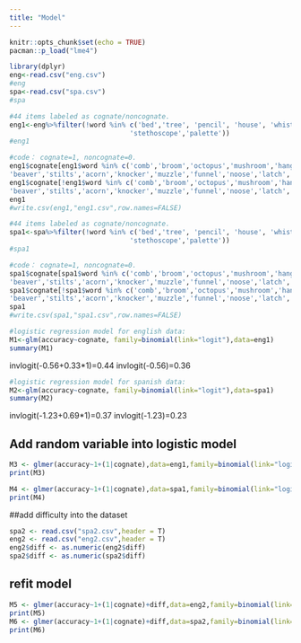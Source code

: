 ```yaml
---
title: "Model"
---
```


```r
knitr::opts_chunk$set(echo = TRUE)
pacman::p_load("lme4")
```

```r
library(dplyr)
eng<-read.csv("eng.csv")
#eng
spa<-read.csv("spa.csv")
#spa
```

```r
#44 items labeled as cognate/noncognate.
eng1<-eng%>%filter(!word %in% c('bed','tree', 'pencil', 'house', 'whistle','scissors','saw','toothbrush','pretzel','bench','globe','cactus','escalator','pelican',
                              'stethoscope','palette'))
#eng1

```

```r
#code： cognate=1, noncognate=0.
eng1$cognate[eng1$word %in% c('comb','broom','octopus','mushroom','hanger','wheelchair','snail','seahorse','wreath',
'beaver','stilts','acorn','knocker','muzzle','funnel','noose','latch','scroll','tongs','yoke','trellis','protractor')] <- 0
eng1$cognate[!eng1$word %in% c('comb','broom','octopus','mushroom','hanger','wheelchair','snail','seahorse','wreath',
'beaver','stilts','acorn','knocker','muzzle','funnel','noose','latch','scroll','tongs','yoke','trellis','protractor')] <- 1
eng1
#write.csv(eng1,"eng1.csv",row.names=FALSE)
```

```r
#44 items labeled as cognate/noncognate.
spa1<-spa%>%filter(!word %in% c('bed','tree', 'pencil', 'house', 'whistle','scissors','saw','toothbrush','pretzel','bench','globe','cactus','escalator','pelican',
                              'stethoscope','palette'))
#spa1
```

```r
#code： cognate=1, noncognate=0.
spa1$cognate[spa1$word %in% c('comb','broom','octopus','mushroom','hanger','wheelchair','snail','seahorse','wreath',
'beaver','stilts','acorn','knocker','muzzle','funnel','noose','latch','scroll','tongs','yoke','trellis','protractor')] <- 0
spa1$cognate[!spa1$word %in% c('comb','broom','octopus','mushroom','hanger','wheelchair','snail','seahorse','wreath',
'beaver','stilts','acorn','knocker','muzzle','funnel','noose','latch','scroll','tongs','yoke','trellis','protractor')] <- 1
spa1
#write.csv(spa1,"spa1.csv",row.names=FALSE)
```

```r
#logistic regression model for english data:
M1<-glm(accuracy~cognate, family=binomial(link="logit"),data=eng1)
summary(M1)
```

invlogit(-0.56+0.33*1)=0.44
invlogit(-0.56)=0.36


```r
#logistic regression model for spanish data:
M2<-glm(accuracy~cognate, family=binomial(link="logit"),data=spa1)
summary(M2)
```

invlogit(-1.23+0.69*1)=0.37
invlogit(-1.23)=0.23


## Add random variable into logistic model 
```r
M3 <- glmer(accuracy~1+(1|cognate),data=eng1,family=binomial(link="logit"))
print(M3)
```

```r
M4 <- glmer(accuracy~1+(1|cognate),data=spa1,family=binomial(link="logit"))
print(M4)
```

##add difficulty into the dataset
```r
spa2 <- read.csv("spa2.csv",header = T)
eng2 <- read.csv("eng2.csv",header = T)
eng2$diff <- as.numeric(eng2$diff)
spa2$diff <- as.numeric(spa2$diff)
```

## refit model 
```r
M5 <- glmer(accuracy~1+(1|cognate)+diff,data=eng2,family=binomial(link="logit"))
print(M5)
M6 <- glmer(accuracy~1+(1|cognate)+diff,data=spa2,family=binomial(link="logit"))
print(M6)
```



